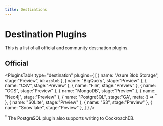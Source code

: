 ```yaml
---
title: Destinations
---
```



# Destination Plugins

This is a list of all official and community destination plugins.

## Official

<PluginsTable
    type="destination"
    plugins={
        [
            { name: "Azure Blob Storage", stage:"Preview", id: `azblob` },
            { name: "BigQuery", stage:"Preview" },
            { name: "CSV", stage:"Preview" },
            { name: "File", stage:"Preview" },
            { name: "GCS", stage:"Preview" },
            { name: "MongoDB", stage:"Preview" },
            { name: "Neo4j", stage:"Preview" },
            { name: "PostgreSQL", stage:"GA", meta: () => <sup>*</sup> },
            { name: "SQLite", stage:"Preview" },
            { name: "S3", stage:"Preview" },
            { name: "Snowflake", stage:"Preview" },
        ]
    }
/>

<sup>*</sup> The PostgreSQL plugin also supports writing to CockroachDB.